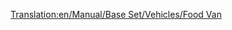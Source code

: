 [[Translation:en/Manual/Base Set/Vehicles/Food Van]]
{{es/Vagones|Imagen=[[File:en/Foodvan.png]]
|Nombre=Vagón de Alimento
|PrecioNormal=2.238 € (1.119 £)
|PesoNormal=22 / 47 t
|CapacidadNormal=25 t de alimento
|PrecioMono="
|PesoMono=22 / 52 t
|CapacidadMono=30 t de alimento
|PrecioMag="
|PesoMag=22 / 54 t
|CapacidadMag=32 t de alimento
|Descripción=El '''vagón de alimento''' lleva [[es/alimento|alimento]] desde las [[es/Planta Procesadora de Alimentos|plantas procesadoras de alimentos]] a los [[es/Manual/Pueblo|pueblos]]. Solo existe en los climas [[es/Climas#Subártico|subártico]] y [[es/Climas#Subtropical|subtropical]].
}}